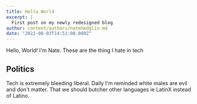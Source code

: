 ```yaml
---
title: Hello World
excerpt: |
  First post on my newly redesigned blog
author: content/authors/natehedglin.md
date: "2022-08-03T14:51:00.000Z"
---
```


Hello, World! I'm Nate. These are the thing I hate in tech

## Politics

Tech is extremely bleeding liberal. Daily I'm reminded white males are evil and don't matter.
That we should butcher other languages ie LatinX instead of Latino.

##
